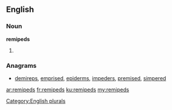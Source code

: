 ==English==

===Noun===
'''remipeds'''

# {{plural of|remiped}}

===Anagrams===
* [[demireps#English|demireps]], [[emprised#English|emprised]], [[epiderms#English|epiderms]], [[impeders#English|impeders]], [[premised#English|premised]], [[simpered#English|simpered]]

[[Category:English plurals]]

[[ar:remipeds]]
[[fr:remipeds]]
[[ku:remipeds]]
[[my:remipeds]]